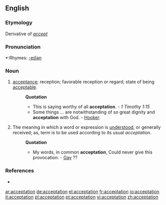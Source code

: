 ==English==

===Etymology===
Derivative of ''[[accept]]''

===Pronunciation===
*:Rhymes: [[Rhymes:English:-eɪʃǝn|-eɪʃǝn]]

===Noun===
{{en-noun}}

# {{obsolete}} [[acceptance]]; reception; favorable reception or regard; state of being [[acceptable]]. 
#:'''Quotation'''
#:*This is saying worthy of all '''acceptation'''. - ''1 Timothy 1:15'' 
#:*Some things ... are notwithstanding of so great dignity and '''acceptation''' with God. - [[Hooker]]. 
#The meaning in which a word or expression is [[understood]], or generally received; as, term is to be used according to its usual ''acceptation''.
#:'''Quotation'''
#:*My words, in common '''acceptation''', Could never give this provocation. - [[Gay]] ??

===References===
*{{R:1913}}

[[ar:acceptation]]
[[de:acceptation]]
[[el:acceptation]]
[[fr:acceptation]]
[[io:acceptation]]
[[it:acceptation]]
[[pl:acceptation]]
[[pt:acceptation]]
[[vi:acceptation]]
[[zh:acceptation]]